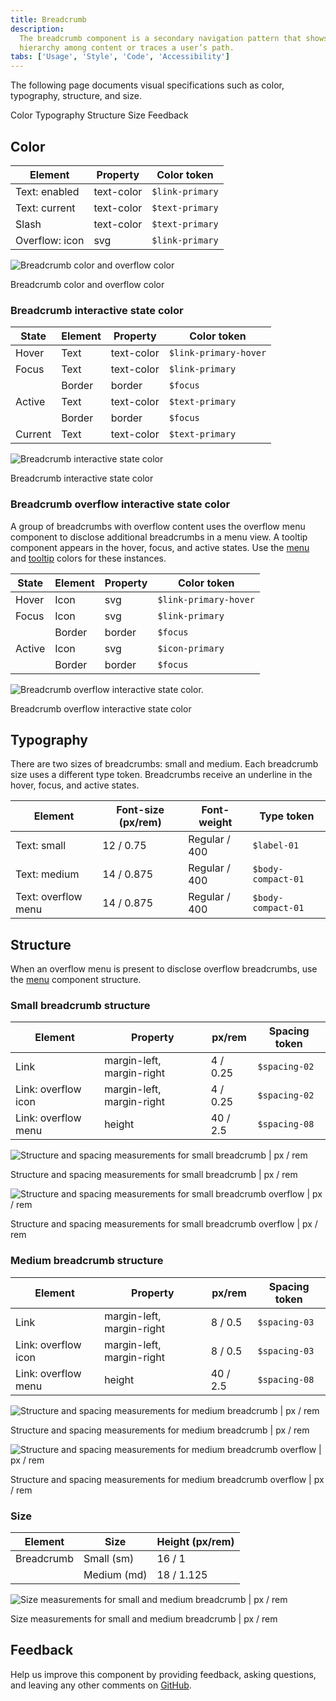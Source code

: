 ```yaml
---
title: Breadcrumb
description:
  The breadcrumb component is a secondary navigation pattern that shows
  hierarchy among content or traces a user’s path.
tabs: ['Usage', 'Style', 'Code', 'Accessibility']
---
```


<PageDescription>

The following page documents visual specifications such as color, typography,
structure, and size.

</PageDescription>

<AnchorLinks>

<AnchorLink>Color</AnchorLink>
<AnchorLink>Typography</AnchorLink>
<AnchorLink>Structure</AnchorLink>
<AnchorLink>Size</AnchorLink>
<AnchorLink>Feedback</AnchorLink>

</AnchorLinks>

## Color

| Element        | Property   | Color token     |
| -------------- | ---------- | --------------- |
| Text: enabled  | text-color | `$link-primary` |
| Text: current  | text-color | `$text-primary` |
| Slash          | text-color | `$text-primary` |
| Overflow: icon | svg        | `$link-primary` |

<Row>
<Column colLg={8}>

![Breadcrumb color and overflow color](images/breadcrumb-style-color-overflow-2.png)

<Caption>Breadcrumb color and overflow color</Caption>

</Column>
</Row>

### Breadcrumb interactive state color

| State   | Element | Property   | Color token           |
| ------- | ------- | ---------- | --------------------- |
| Hover   | Text    | text-color | `$link-primary-hover` |
| Focus   | Text    | text-color | `$link-primary`       |
|         | Border  | border     | `$focus`              |
| Active  | Text    | text-color | `$text-primary`       |
|         | Border  | border     | `$focus`              |
| Current | Text    | text-color | `$text-primary`       |

<Row>
<Column colLg={8}>

![Breadcrumb interactive state color](images/breadcrumb-style-interactive-state-color-1.png)

<Caption>Breadcrumb interactive state color</Caption>

</Column>
</Row>

### Breadcrumb overflow interactive state color

A group of breadcrumbs with overflow content uses the overflow menu component to
disclose additional breadcrumbs in a menu view. A tooltip component appears in
the hover, focus, and active states. Use the [menu](/components/menu/style) and
[tooltip](/components/tooltip/style) colors for these instances.

| State  | Element | Property | Color token           |
| ------ | ------- | -------- | --------------------- |
| Hover  | Icon    | svg      | `$link-primary-hover` |
| Focus  | Icon    | svg      | `$link-primary`       |
|        | Border  | border   | `$focus`              |
| Active | Icon    | svg      | `$icon-primary`       |
|        | Border  | border   | `$focus`              |

<Row>
<Column colLg={8}>

![Breadcrumb overflow interactive state color.](images/breadcrumb-style-interactive-state-color-overflow-1.png)

<Caption>Breadcrumb overflow interactive state color</Caption>

</Column>
</Row>

## Typography

There are two sizes of breadcrumbs: small and medium. Each breadcrumb size uses
a different type token. Breadcrumbs receive an underline in the hover, focus,
and active states.

| Element             | Font-size (px/rem) | Font-weight   | Type token         |
| ------------------- | ------------------ | ------------- | ------------------ |
| Text: small         | 12 / 0.75          | Regular / 400 | `$label-01`        |
| Text: medium        | 14 / 0.875         | Regular / 400 | `$body-compact-01` |
| Text: overflow menu | 14 / 0.875         | Regular / 400 | `$body-compact-01` |

## Structure

When an overflow menu is present to disclose overflow breadcrumbs, use the
[menu](/components/menu/style/#structure) component structure.

### Small breadcrumb structure

| Element             | Property                  | px/rem   | Spacing token |
| ------------------- | ------------------------- | -------- | ------------- |
| Link                | margin-left, margin-right | 4 / 0.25 | `$spacing-02` |
| Link: overflow icon | margin-left, margin-right | 4 / 0.25 | `$spacing-02` |
| Link: overflow menu | height                    | 40 / 2.5 | `$spacing-08` |

<div className="image--fixed">

![Structure and spacing measurements for small breadcrumb | px / rem](images/breadcrumb-style-structure-small-1.png)

</div>

<Caption>
  Structure and spacing measurements for small breadcrumb | px / rem
</Caption>

<div className="image--fixed">

![Structure and spacing measurements for small breadcrumb overflow | px / rem](images/breadcrumb-style-structure-small-overflow-2.png)

</div>

<Caption>
  Structure and spacing measurements for small breadcrumb overflow | px / rem
</Caption>

### Medium breadcrumb structure

| Element             | Property                  | px/rem   | Spacing token |
| ------------------- | ------------------------- | -------- | ------------- |
| Link                | margin-left, margin-right | 8 / 0.5  | `$spacing-03` |
| Link: overflow icon | margin-left, margin-right | 8 / 0.5  | `$spacing-03` |
| Link: overflow menu | height                    | 40 / 2.5 | `$spacing-08` |

<div className="image--fixed">

![Structure and spacing measurements for medium breadcrumb | px / rem](images/breadcrumb-style-structure-medium-1.png)

</div>

<Caption>
  Structure and spacing measurements for medium breadcrumb | px / rem
</Caption>

<div className="image--fixed">

![Structure and spacing measurements for medium breadcrumb overflow | px / rem](images/breadcrumb-style-structure-medium-overflow-2.png)

</div>

<Caption>
  Structure and spacing measurements for medium breadcrumb overflow | px / rem
</Caption>

### Size

| Element    | Size        | Height (px/rem) |
| ---------- | ----------- | --------------- |
| Breadcrumb | Small (sm)  | 16 / 1          |
|            | Medium (md) | 18 / 1.125      |

<Row>
<Column colLg={8}>

![Size measurements for small and medium breadcrumb | px / rem](images/breadcrumb-style-size.png)

<Caption>Size measurements for small and medium breadcrumb | px / rem</Caption>

</Column>
</Row>

## Feedback

Help us improve this component by providing feedback, asking questions, and
leaving any other comments on
[GitHub](https://github.com/carbon-design-system/carbon-website/issues/new?assignees=&labels=feedback&template=feedback.md).
